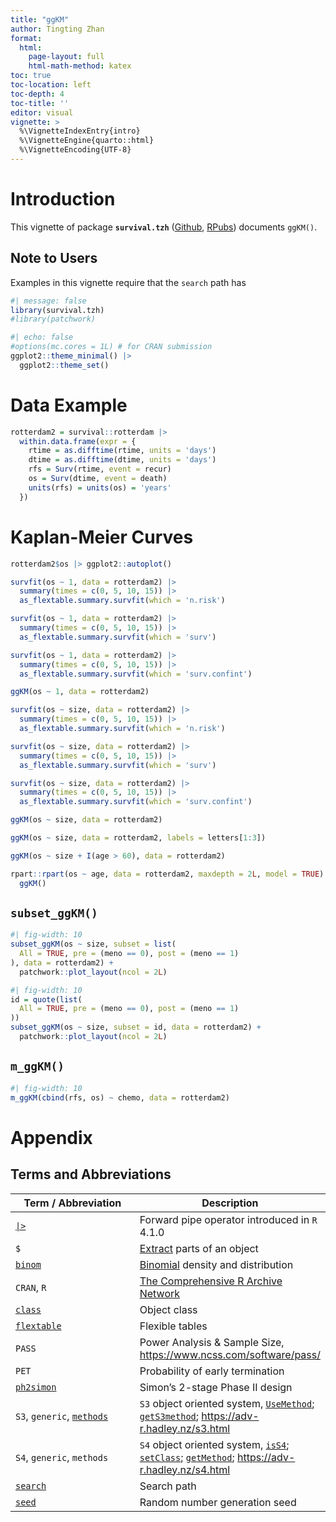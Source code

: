 ```yaml
---
title: "ggKM"
author: Tingting Zhan
format: 
  html:
    page-layout: full
    html-math-method: katex
toc: true
toc-location: left
toc-depth: 4
toc-title: ''
editor: visual
vignette: >
  %\VignetteIndexEntry{intro}
  %\VignetteEngine{quarto::html}
  %\VignetteEncoding{UTF-8}
---
```


# Introduction

This vignette of package **`survival.tzh`** ([Github](https://github.com/tingtingzhan/survival.tzh), [RPubs](https://rpubs.com/tingtingzhan/VisualizeSimon2Stage)) documents `ggKM()`.

## Note to Users

Examples in this vignette require that the `search` path has

```r
#| message: false
library(survival.tzh)
#library(patchwork)
```

```r
#| echo: false
#options(mc.cores = 1L) # for CRAN submission
ggplot2::theme_minimal() |> 
  ggplot2::theme_set()
```

# Data Example

```r
rotterdam2 = survival::rotterdam |> 
  within.data.frame(expr = {
    rtime = as.difftime(rtime, units = 'days')
    dtime = as.difftime(dtime, units = 'days')
    rfs = Surv(rtime, event = recur)
    os = Surv(dtime, event = death)
    units(rfs) = units(os) = 'years'
  })
```

# Kaplan-Meier Curves

```r
rotterdam2$os |> ggplot2::autoplot()
```

```r
survfit(os ~ 1, data = rotterdam2) |>
  summary(times = c(0, 5, 10, 15)) |>
  as_flextable.summary.survfit(which = 'n.risk')
```

```r
survfit(os ~ 1, data = rotterdam2) |>
  summary(times = c(0, 5, 10, 15)) |>
  as_flextable.summary.survfit(which = 'surv')
```

```r
survfit(os ~ 1, data = rotterdam2) |>
  summary(times = c(0, 5, 10, 15)) |>
  as_flextable.summary.survfit(which = 'surv.confint')
```

```r
ggKM(os ~ 1, data = rotterdam2)
```

```r
survfit(os ~ size, data = rotterdam2) |>
  summary(times = c(0, 5, 10, 15)) |>
  as_flextable.summary.survfit(which = 'n.risk')
```

```r
survfit(os ~ size, data = rotterdam2) |>
  summary(times = c(0, 5, 10, 15)) |>
  as_flextable.summary.survfit(which = 'surv')
```

```r
survfit(os ~ size, data = rotterdam2) |>
  summary(times = c(0, 5, 10, 15)) |>
  as_flextable.summary.survfit(which = 'surv.confint')
```

```r
ggKM(os ~ size, data = rotterdam2)
```

```r
ggKM(os ~ size, data = rotterdam2, labels = letters[1:3])
```

```r
ggKM(os ~ size + I(age > 60), data = rotterdam2)
```

```r
rpart::rpart(os ~ age, data = rotterdam2, maxdepth = 2L, model = TRUE) |>
  ggKM()
```

## `subset_ggKM()`

```r
#| fig-width: 10
subset_ggKM(os ~ size, subset = list(
  All = TRUE, pre = (meno == 0), post = (meno == 1)
), data = rotterdam2) +
  patchwork::plot_layout(ncol = 2L)
```

```r
#| fig-width: 10
id = quote(list(
  All = TRUE, pre = (meno == 0), post = (meno == 1)
))
subset_ggKM(os ~ size, subset = id, data = rotterdam2) +
  patchwork::plot_layout(ncol = 2L)
```

## `m_ggKM()`

```r
#| fig-width: 10
m_ggKM(cbind(rfs, os) ~ chemo, data = rotterdam2)
```

# Appendix

## Terms and Abbreviations

| Term / Abbreviation | Description |
|----|----|
| [`|>`](https://search.r-project.org/R/refmans/base/html/pipeOp.html) | Forward pipe operator introduced in `R` 4.1.0 |
| `$` | [Extract](https://search.r-project.org/R/refmans/base/html/Extract.html) parts of an object |
| [`binom`](https://search.r-project.org/R/refmans/stats/html/Binomial.html) | [Binomial](https://en.wikipedia.org/wiki/Binomial_distribution) density and distribution |
| `CRAN`, `R` | [The Comprehensive R Archive Network](https://cran.r-project.org) |
| [`class`](https://search.r-project.org/R/refmans/base/html/class.html) | Object class |
| [`flextable`](https://search.r-project.org/CRAN/refmans/flextable/html/flextable.html) | Flexible tables |
| `PASS` | Power Analysis & Sample Size, <https://www.ncss.com/software/pass/> |
| `PET` | Probability of early termination |
| [`ph2simon`](https://search.r-project.org/CRAN/refmans/clinfun/html/ph2simon.html) | Simon's 2-stage Phase II design |
| `S3`, `generic`, [`methods`](https://search.r-project.org/R/refmans/utils/html/methods.html) | `S3` object oriented system, [`UseMethod`](https://search.r-project.org/R/refmans/base/html/UseMethod.html); [`getS3method`](https://search.r-project.org/R/refmans/utils/html/getS3method.html); <https://adv-r.hadley.nz/s3.html> |
| `S4`, `generic`, `methods` | `S4` object oriented system, [`isS4`](https://search.r-project.org/R/refmans/base/html/isS4.html); [`setClass`](https://search.r-project.org/R/refmans/methods/html/setClass.html); [`getMethod`](https://search.r-project.org/R/refmans/methods/html/getMethod.html); <https://adv-r.hadley.nz/s4.html> |
| [`search`](https://search.r-project.org/R/refmans/base/html/search.html) | Search path |
| [`seed`](https://search.r-project.org/R/refmans/base/html/Random.html) | Random number generation seed |
